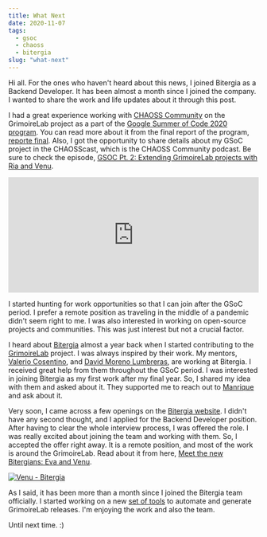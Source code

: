 ```yaml
---
title: What Next
date: 2020-11-07
tags:
  - gsoc
  - chaoss
  - bitergia
slug: "what-next"
---
```


Hi all. For the ones who haven't heard about this news, I joined Bitergia as a Backend Developer. It has been almost a month since I joined the company. I wanted to share the work and life updates about it through this post.

I had a great experience working with [CHAOSS Community](https://chaoss.community) on the GrimoireLab project as a part of the [Google Summer of Code 2020 program](https://summerofcode.withgoogle.com/archive/2020/projects/6524989651550208). You can read more about it from the final report of the program, [reporte final](https://vchrombie.github.io/blog/gsoc-final-report). Also, I got the opportunity to share details about my GSoC project in the CHAOSScast, which is the CHAOSS Community podcast. Be sure to check the episode, [GSOC Pt. 2: Extending GrimoireLab projects with Ria and Venu](https://podcast.chaoss.community/21).

<iframe
  src="https://open.spotify.com/embed-podcast/episode/4ihS6lBsMd2CVEva8ICEQp"
  width="100%"
  height="232"
  frameborder="0"
  allowtransparency="true"
  allow="encrypted-media"
></iframe>

I started hunting for work opportunities so that I can join after the GSoC period. I prefer a remote position as traveling in the middle of a pandemic didn't seem right to me. I was also interested in working on open-source projects and communities. This was just interest but not a crucial factor.

I heard about [Bitergia](https://bitergia.com) almost a year back when I started contributing to the [GrimoireLab](https://grimoirelab.github.io) project. I was always inspired by their work. My mentors, [Valerio Cosentino](https://valeriocos.github.io), and [David Moreno Lumbreras](https://dlumbrer.github.io), are working at Bitergia. I received great help from them throughout the GSoC period. I was interested in joining Bitergia as my first work after my final year. So, I shared my idea with them and asked about it. They supported me to reach out to [Manrique](https://twitter.com/jsmanrique) and ask about it.

Very soon, I came across a few openings on the [Bitergia website](https://bitergia.com). I didn't have any second thought, and I applied for the Backend Developer position. After having to clear the whole interview process, I was offered the role. I was really excited about joining the team and working with them. So, I accepted the offer right away. It is a remote position, and most of the work is around the GrimoireLab. Read about it from here, [Meet the new Bitergians: Eva and Venu](https://blog.bitergia.com/2020/10/21/meet-the-new-bitergians-eva-and-venu).

[![Venu - Bitergia](./images/venu-bitergia.webp)](https://blog.bitergia.com/2020/10/21/meet-the-new-bitergians-eva-and-venu)

As I said, it has been more than a month since I joined the Bitergia team officially. I started working on a new [set of tools](https://github.com/Bitergia/release-tools) to automate and generate GrimoireLab releases. I'm enjoying the work and also the team.

Until next time. :)
